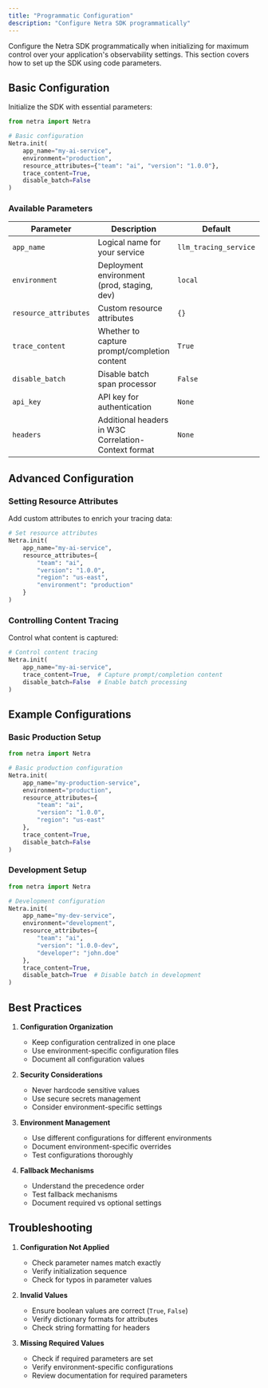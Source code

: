 ```yaml
---
title: "Programmatic Configuration"
description: "Configure Netra SDK programmatically"
---
```


Configure the Netra SDK programmatically when initializing for maximum control over your application's observability settings. This section covers how to set up the SDK using code parameters.

## Basic Configuration

Initialize the SDK with essential parameters:

<CodeGroup>

```python python
from netra import Netra

# Basic configuration
Netra.init(
    app_name="my-ai-service",
    environment="production",
    resource_attributes={"team": "ai", "version": "1.0.0"},
    trace_content=True,
    disable_batch=False
)
```

</CodeGroup>

### Available Parameters

| Parameter | Description | Default | Type |
|-----------|-------------|---------|------|
| `app_name` | Logical name for your service | `llm_tracing_service` | str |
| `environment` | Deployment environment (prod, staging, dev) | `local` | str |
| `resource_attributes` | Custom resource attributes | `{}` | dict |
| `trace_content` | Whether to capture prompt/completion content | `True` | bool |
| `disable_batch` | Disable batch span processor | `False` | bool |
| `api_key` | API key for authentication | `None` | str |
| `headers` | Additional headers in W3C Correlation-Context format | `None` | str |

## Advanced Configuration

### Setting Resource Attributes

Add custom attributes to enrich your tracing data:

<CodeGroup>

```python python
# Set resource attributes
Netra.init(
    app_name="my-ai-service",
    resource_attributes={
        "team": "ai",
        "version": "1.0.0",
        "region": "us-east",
        "environment": "production"
    }
)
```

</CodeGroup>

### Controlling Content Tracing

Control what content is captured:

<CodeGroup>

```python python
# Control content tracing
Netra.init(
    app_name="my-ai-service",
    trace_content=True,  # Capture prompt/completion content
    disable_batch=False  # Enable batch processing
)
```

</CodeGroup>

## Example Configurations

### Basic Production Setup

<CodeGroup>

```python python
from netra import Netra

# Basic production configuration
Netra.init(
    app_name="my-production-service",
    environment="production",
    resource_attributes={
        "team": "ai",
        "version": "1.0.0",
        "region": "us-east"
    },
    trace_content=True,
    disable_batch=False
)
```

</CodeGroup>

### Development Setup

<CodeGroup>

```python python
from netra import Netra

# Development configuration
Netra.init(
    app_name="my-dev-service",
    environment="development",
    resource_attributes={
        "team": "ai",
        "version": "1.0.0-dev",
        "developer": "john.doe"
    },
    trace_content=True,
    disable_batch=True  # Disable batch in development
)
```

</CodeGroup>

## Best Practices

1. **Configuration Organization**
   - Keep configuration centralized in one place
   - Use environment-specific configuration files
   - Document all configuration values

2. **Security Considerations**
   - Never hardcode sensitive values
   - Use secure secrets management
   - Consider environment-specific settings

3. **Environment Management**
   - Use different configurations for different environments
   - Document environment-specific overrides
   - Test configurations thoroughly

4. **Fallback Mechanisms**
   - Understand the precedence order
   - Test fallback mechanisms
   - Document required vs optional settings

## Troubleshooting

1. **Configuration Not Applied**
   - Check parameter names match exactly
   - Verify initialization sequence
   - Check for typos in parameter values

2. **Invalid Values**
   - Ensure boolean values are correct (`True`, `False`)
   - Verify dictionary formats for attributes
   - Check string formatting for headers

3. **Missing Required Values**
   - Check if required parameters are set
   - Verify environment-specific configurations
   - Review documentation for required parameters
